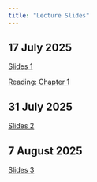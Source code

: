 ```yaml
---
title: "Lecture Slides"
---
```


## 17 July 2025

[Slides 1](./week1/index.html)

[Reading: Chapter 1](https://thiyangt.github.io/rbook/intro.html)

## 31 July 2025

[Slides 2](./week2/index.html)

## 7 August 2025

[Slides 3](./week3/index.html)